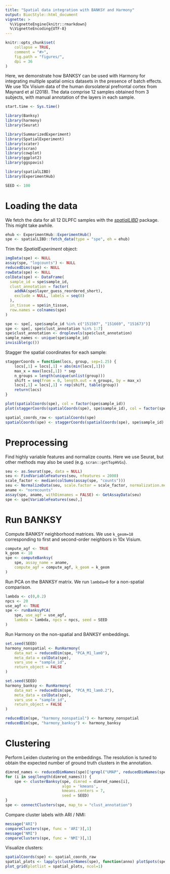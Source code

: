 ```yaml
---
title: "Spatial data integration with BANKSY and Harmony"
output: BiocStyle::html_document
vignette: >
  %\VignetteEngine{knitr::rmarkdown}
  %\VignetteEncoding{UTF-8}
---
```


```r
knitr::opts_chunk$set(
    collapse = TRUE,
    comment = "#>",
    fig.path = "figures/",
    dpi = 36
)
```

Here, we demonstrate how BANKSY can be used with Harmony for integrating 
multiple spatial omics datasets in the presence of batch effects. We use 
10x Visium data of the human dorsolateral prefrontal cortex from Maynard et al 
(2018). The data comprise 12 samples obtained from 3 subjects, with manual 
annotation of the layers in each sample. 

```r
start.time <- Sys.time()
```

```r
library(Banksy)
library(harmony)
library(Seurat)

library(SummarizedExperiment)
library(SpatialExperiment)
library(scater)
library(scran)
library(cowplot)
library(ggplot2)
library(ggspavis)

library(spatialLIBD)
library(ExperimentHub)

SEED <- 100
```

# Loading the data

We fetch the data for all 12 DLPFC samples with the 
[*spatialLIBD*](https://bioconductor.org/packages/release/data/experiment/html/spatialLIBD.html) 
package. This might take awhile.

```r
ehub <- ExperimentHub::ExperimentHub()
spe <- spatialLIBD::fetch_data(type = "spe", eh = ehub)
```

Trim the *SpatialExperiment* object:

```r
imgData(spe) <- NULL
assay(spe, "logcounts") <- NULL
reducedDims(spe) <- NULL
rowData(spe) <- NULL
colData(spe) <- DataFrame(
  sample_id = spe$sample_id,
  clust_annotation = factor(
    addNA(spe$layer_guess_reordered_short),
    exclude = NULL, labels = seq(8)
  ),
  in_tissue = spe$in_tissue,
  row.names = colnames(spe)
)

spe <- spe[, spe$sample_id %in% c("151507", "151669", "151673")]
spe <- spe[, spe$clust_annotation %in% 1:7]
spe$clust_annotation <- droplevels(spe$clust_annotation)
sample_names <- unique(spe$sample_id)
invisible(gc())
```

Stagger the spatial coordinates for each sample:

```r
staggerCoords = function(locs, group, sep=1.25) {
    locs[,1] = locs[,1] + abs(min(locs[,1]))
    max_x = max(locs[,1]) * sep
    n_groups = length(unique(unlist(group)))
    shift = seq(from = 0, length.out = n_groups, by = max_x)
    locs[,1] = locs[,1] + rep(shift, table(group))
    return(locs)
}

plot(spatialCoords(spe), col = factor(spe$sample_id))
plot(staggerCoords(spatialCoords(spe), spe$sample_id), col = factor(spe$sample_id))

spatial_coords_raw <- spatialCoords(spe)
spatialCoords(spe) <- staggerCoords(spatialCoords(spe), spe$sample_id)
```

# Preprocessing

Find highly variable features and normalize counts. Here we use Seurat, but 
other methods may also be used (e.g. `scran::getTopHVGs`). 

```r
seu <- as.Seurat(spe, data = NULL)
seu <- FindVariableFeatures(seu, nfeatures = 2000)
scale_factor <- median(colSums(assay(spe, "counts")))
seu <- NormalizeData(seu, scale.factor = scale_factor, normalization.method = "RC")
aname <- "normcounts"
assay(spe, aname, withDimnames = FALSE) <- GetAssayData(seu)
spe <- spe[VariableFeatures(seu),]
```

# Run BANKSY

Compute BANKSY neighborhood matrices. We use `k_geom=18` corresponding to 
first and second-order neighbors in 10x Visium.

```r
compute_agf <- TRUE
k_geom <- 18
spe <- computeBanksy(
    spe, assay_name = aname, 
    compute_agf = compute_agf, k_geom = k_geom
)
```

Run PCA on the BANKSY matrix. We run `lambda=0` for a non-spatial comparison.

```r
lambda <- c(0,0.2)
npcs <- 20
use_agf <- TRUE
spe <- runBanksyPCA(
    spe, use_agf = use_agf, 
    lambda = lambda, npcs = npcs, seed = SEED
)
```

Run Harmony on the non-spatial and BANKSY embeddings.

```r
set.seed(SEED)
harmony_nonspatial <- RunHarmony(
    data_mat = reducedDim(spe, "PCA_M1_lam0"),
    meta_data = colData(spe),
    vars_use = "sample_id",
    return_object = FALSE
)

set.seed(SEED)
harmony_banksy <- RunHarmony(
    data_mat = reducedDim(spe, "PCA_M1_lam0.2"),
    meta_data = colData(spe),
    vars_use = "sample_id",
    return_object = FALSE
)

reducedDim(spe, "harmony_nonspatial") <- harmony_nonspatial
reducedDim(spe, "harmony_banksy") <- harmony_banksy
```

# Clustering

Perform Leiden clustering on the embeddings. The resolution is tuned to obtain
the expected number of ground truth clusters in the annotation.

```r
dimred_names <- reducedDimNames(spe)[!grepl("UMAP", reducedDimNames(spe))]
for (i in seq(length(dimred_names))) {
    spe <- clusterBanksy(spe, dimred = dimred_names[i], 
                         algo = 'kmeans',
                         kmeans.centers = 7,
                         seed = SEED)
}
spe <- connectClusters(spe, map_to = "clust_annotation")
```

Compare cluster labels with ARI / NMI:

```r
message("ARI")
compareClusters(spe, func = 'ARI')[,1]
message("NMI")
compareClusters(spe, func = 'NMI')[,1]
```
Visualize clusters:

```r
spatialCoords(spe) <- spatial_coords_raw
spatial_plots <- lapply(clusterNames(spe), function(anno) plotSpots(spe, annotate = anno) + theme(legend.position = 'none') + labs(title = anno))
plot_grid(plotlist = spatial_plots, ncol=1)
```


